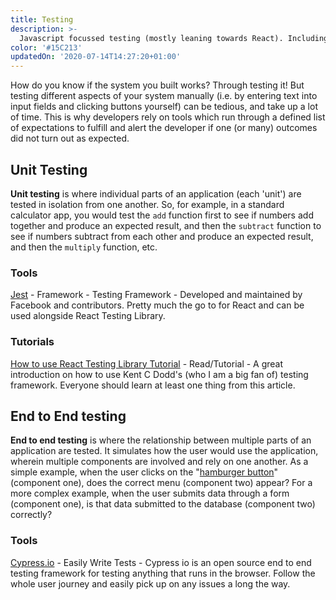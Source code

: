 ```yaml
---
title: Testing
description: >-
  Javascript focussed testing (mostly leaning towards React). Including tutorials on Unit testing and End to End testing.
color: '#15C213'
updatedOn: '2020-07-14T14:27:20+01:00'
---
```


How do you know if the system you built works? Through testing it! But testing different aspects of your system manually (i.e. by entering text into input fields and clicking buttons yourself) can be tedious, and take up a lot of time. This is why developers rely on tools which run through a defined list of expectations to fulfill and alert the developer if one (or many) outcomes did not turn out as expected.

## Unit Testing

**Unit testing** is where individual parts of an application (each 'unit') are tested in isolation from one another. So, for example, in a standard calculator app, you would test the `add` function first to see if numbers add together and produce an expected result, and then the `subtract` function to see if numbers subtract from each other and produce an expected result, and then the `multiply` function, etc.

### Tools

[Jest](https://jestjs.io/) - Framework - Testing Framework - Developed and maintained by Facebook and contributors. Pretty much the go to for React and can be used alongside React Testing Library.

### Tutorials

[How to use React Testing Library Tutorial](https://www.robinwieruch.de/react-testing-library) - Read/Tutorial - A great introduction on how to use Kent C Dodd's (who I am a big fan of) testing framework. Everyone should learn at least one thing from this article.

## End to End testing

**End to end testing** is where the relationship between multiple parts of an application are tested. It simulates how the user would use the application, wherein multiple components are involved and rely on one another. As a simple example, when the user clicks on the "[hamburger button](https://en.wikipedia.org/wiki/Hamburger_button)" (component one), does the correct menu (component two) appear? For a more complex example, when the user submits data through a form (component one), is that data submitted to the database (component two) correctly?

### Tools

[Cypress.io](https://www.cypress.io) - Easily Write Tests - Cypress io is an open source end to end testing framework for testing anything that runs in the browser. Follow the whole user journey and easily pick up on any issues a long the way.
